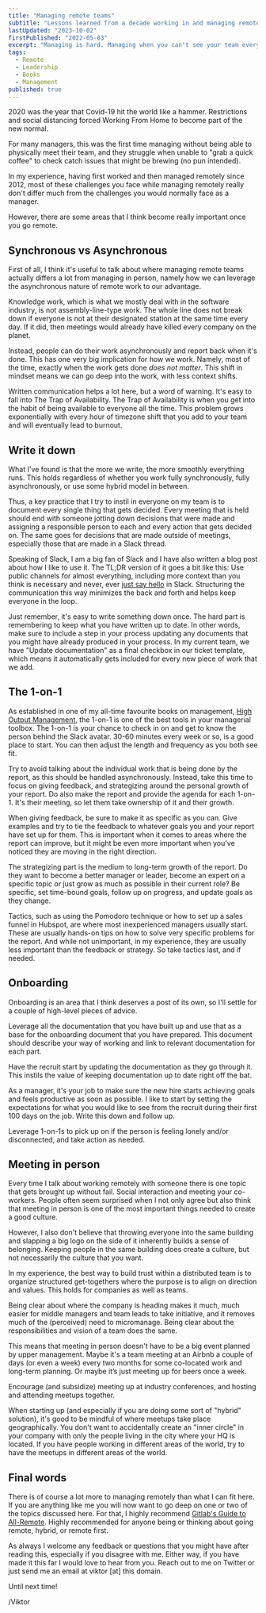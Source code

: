 ```yaml
---
title: "Managing remote teams"
subtitle: "Lessons learned from a decade working in and managing remote teams"
lastUpdated: "2023-10-02"
firstPublished: "2022-05-03"
excerpt: "Managing is hard. Managing when you can't see your team every day seems even harder. Covid forced the and of many companies and the genie is not going back into the bottle."
tags:
  - Remote
  - Leadership
  - Books
  - Management
published: true
---
```


2020 was the year that Covid-19 hit the world like a hammer. Restrictions and social distancing forced Working From Home to become part of the new normal. 

For many managers, this was the first time managing without being able to physically meet their team, and they struggle when unable to "grab a quick coffee" to check catch issues that might be brewing (no pun intended). 

In my experience, having first worked and then managed remotely since 2012, most of these challenges you face while managing remotely really don't differ much from the challenges you would normally face as a manager.

However, there are some areas that I think become really important once you go remote.

## Synchronous vs Asynchronous

First of all, I think it's useful to talk about where managing remote teams actually differs a lot from managing in person, namely how we can leverage the asynchronous nature of remote work to our advantage.

Knowledge work, which is what we mostly deal with in the software industry, is not assembly-line-type work. The whole line does not break down if everyone is not at their designated station at the same time every day. If it did, then meetings would already have killed every company on the planet.

Instead, people can do their work asynchronously and report back when it's done. This has one very big implication for how we work. Namely, most of the time, exactly when the work gets done *does not matter*. This shift in mindset means we can go deep into the work, with less context shifts.

Written communication helps a lot here, but a word of warning. It's easy to fall into The Trap of Availability. The Trap of Availability is when you get into the habit of being available to everyone all the time. This problem grows exponentially with every hour of timezone shift that you add to your team and will eventually lead to burnout.

## Write it down

What I've found is that the more we write, the more smoothly everything runs. This holds regardless of whether you work fully synchronously, fully asynchronously, or use some hybrid model in between.

Thus, a key practice that I try to instil in everyone on my team is to document every single thing that gets decided. Every meeting that is held should end with someone jotting down decisions that were made and assigning a responsible person to each and every action that gets decided on. The same goes for decisions that are made outside of meetings, especially those that are made in a Slack thread.

Speaking of Slack, I am a big fan of Slack and I have also written a <Link href="/blog/how_to_slack">blog post</Link> about how I like to use it. The TL;DR version of it goes a bit like this: Use public channels for almost everything, including more context than you think is necessary and never, ever [just say hello](https://nohello.net/) in Slack. Structuring the communication this way minimizes the back and forth and helps keep everyone in the loop.

Just remember, it's easy to write something down once. The hard part is remembering to keep what you have written up to date. In other words, make sure to include a step in your process updating any documents that you might have already produced in your process. In my current team, we have "Update documentation" as a final checkbox in our ticket template, which means it automatically gets included for every new piece of work that we add.

## The 1-on-1

As established in one of my all-time favourite books on management, [High Output Management](https://www.amazon.com/High-Output-Management-Andrew-Grove/dp/0679762884), the 1-on-1 is one of the best tools in your managerial toolbox. The 1-on-1 is your chance to check in on and get to know the person behind the Slack avatar. 30-60 minutes every week or so, is a good place to start. You can then adjust the length and frequency as you both see fit.

Try to avoid talking about the individual work that is being done by the report, as this should be handled asynchronously. Instead, take this time to focus on giving feedback, and strategizing around the personal growth of your report. Do also make the report and provide the agenda for each 1-on-1. It's their meeting, so let them take ownership of it and their growth.

When giving feedback, be sure to make it as specific as you can. Give examples and try to tie the feedback to whatever goals you and your report have set up for them. This is important when it comes to areas where the report can improve, but it might be even more important when you've noticed they are moving in the right direction.

The strategizing part is the medium to long-term growth of the report. Do they want to become a better manager or leader, become an expert on a specific topic or just grow as much as possible in their current role? Be specific, set time-bound goals, follow up on progress, and update goals as they change.

Tactics, such as using the Pomodoro technique or how to set up a sales funnel in Hubspot, are where most inexperienced managers usually start. These are usually hands-on tips on how to solve very specific problems for the report. And while not unimportant, in my experience, they are usually less important than the feedback or strategy. So take tactics last, and if needed.

## Onboarding

Onboarding is an area that I think deserves a post of its own, so I'll settle for a couple of high-level pieces of advice.

Leverage all the documentation that you have built up and use that as a base for the onboarding document that you have prepared. This document should describe your way of working and link to relevant documentation for each part.

Have the recruit start by updating the documentation as they go through it. This instils the value of keeping documentation up to date right off the bat.

As a manager, it's your job to make sure the new hire starts achieving goals and feels productive as soon as possible. I like to start by setting the expectations for what you would like to see from the recruit during their first 100 days on the job. Write this down and follow up.

Leverage 1-on-1s to pick up on if the person is feeling lonely and/or disconnected, and take action as needed.

## Meeting in person

Every time I talk about working remotely with someone there is one topic that gets brought up without fail. Social interaction and meeting your co-workers. People often seem surprised when I not only agree but also think that meeting in person is one of the most important things needed to create a good culture.

However, I also don't believe that throwing everyone into the same building and slapping a big logo on the side of it inherently builds a sense of belonging. Keeping people in the same building does create a culture, but not necessarily the culture that you want.

In my experience, the best way to build trust within a distributed team is to organize structured get-togethers where the purpose is to align on direction and values. This holds for companies as well as teams.

Being clear about where the company is heading makes it much, much easier for middle managers and team leads to take initiative, and it removes much of the (perceived) need to micromanage. Being clear about the responsibilities and vision of a team does the same.

This means that meeting in person doesn't have to be a big event planned by upper management. Maybe it's a team meeting at an Airbnb a couple of days (or even a week) every two months for some co-located work and long-term planning. Or maybe it’s just meeting up for beers once a week.

Encourage (and subsidize) meeting up at industry conferences, and hosting and attending meetups together. 

When starting up (and especially if you are doing some sort of "hybrid" solution), it's good to be mindful of where meetups take place geographically. You don't want to accidentally create an "inner circle" in your company with only the people living in the city where your HQ is located. If you have people working in different areas of the world, try to have the meetups in different areas of the world. 

## Final words

There is of course a lot more to managing remotely than what I can fit here. If you are anything like me you will now want to go deep on one or two of the topics discussed here. For that, I highly recommend [Gitlab's Guide to All-Remote](https://about.gitlab.com/company/culture/all-remote/guide/). Highly recommended for anyone being or thinking about going remote, hybrid, or remote first.

As always I welcome any feedback or questions that you might have after reading this, especially if you disagree with me. Either way, if you have made it this far I would love to hear from you. Reach out to me on Twitter or just send me an email at viktor [at] this domain.

Until next time!

/Viktor
